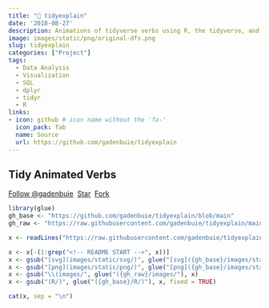```yaml
---
title: "🤹 tidyexplain"
date: '2018-08-27'
description: Animations of tidyverse verbs using R, the tidyverse, and gganimate.
image: images/static/png/original-dfs.png
slug: tidyexplain
categories: ["Project"]
tags:
  - Data Analysis
  - Visualization
  - SQL
  - dplyr
  - tidyr
  - R
links:
- icon: github # icon name without the 'fa-'
  icon_pack: fab
  name: Source
  url: https://github.com/gadenbuie/tidyexplain
---
```


## Tidy Animated Verbs

<!-- https://buttons.github.io/ -->
<a class="github-button" href="https://github.com/gadenbuie" data-show-count="true" aria-label="Follow @gadenbuie on GitHub">Follow &commat;gadenbuie</a>&nbsp;
<a class="github-button" href="https://github.com/gadenbuie/tidyexplain" data-icon="octicon-star" data-show-count="true" aria-label="Star gadenbuie/tidyexplain on GitHub">Star</a>&nbsp;
<a class="github-button" href="https://github.com/gadenbuie/tidyexplain/fork" data-icon="octicon-repo-forked" data-show-count="true" aria-label="Fork gadenbuie/tidyexplain on GitHub">Fork</a>


```r
library(glue)
gh_base <- "https://github.com/gadenbuie/tidyexplain/blob/main"
gh_raw <- "https://raw.githubusercontent.com/gadenbuie/tidyexplain/main"

x <- readLines("https://raw.githubusercontent.com/gadenbuie/tidyexplain/main/README.md")

x <- x[-(1:grep("<!-- README START -->", x))]
x <- gsub("[svg](images/static/svg/)", glue("[svg]({gh_base}/images/static/svg/)"), x, fixed = TRUE)
x <- gsub("[png](images/static/png/)", glue("[png]({gh_base}/images/static/png/)"), x, fixed = TRUE)
x <- gsub("\\(images/", glue("({gh_raw}/images/"), x)
x <- gsub("(R/)", glue("({gh_base}/R/)"), x, fixed = TRUE)

cat(x, sep = "\n")
```